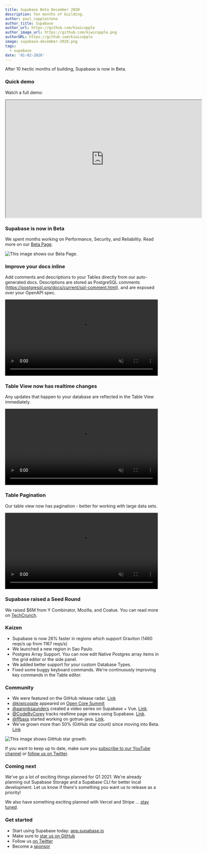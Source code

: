 ```yaml
---
title: Supabase Beta December 2020
description: Ten months of building.
author: paul_copplestone
author_title: Supabase
author_url: https://github.com/kiwicopple
author_image_url: https://github.com/kiwicopple.png
authorURL: https://github.com/kiwicopple
image: supabase-december-2020.png
tags:
  - supabase
date: '01-02-2020'
---
```


After 10 hectic months of building, Supabase is now in Beta.

### Quick demo

Watch a full demo:

<iframe
  className="w-full video-with-border"
  width="640"
  height="385"
  src="https://www.youtube-nocookie.com/embed/ofSm4BJkZ1g"
  frameBorder="1"
  allow="accelerometer; autoplay; clipboard-write; encrypted-media; gyroscope; picture-in-picture"
  allowFullScreen
></iframe>

### Supabase is now in Beta

We spent months working on Performance, Security, and Reliability. Read more on our [Beta Page](https://supabase.io/beta).

![This image shows our Beta Page.](/new/images/blog/blog/dec-beta.png)

### Improve your docs inline

Add comments and descriptions to your Tables directly from our auto-generated docs. Descriptions are stored as PostgreSQL comments (https://postgresql.org/docs/current/sql-comment.html), and are exposed over your OpenAPI spec.

<video width="99%" autoPlay="autoplay" muted playsInline controls={true}>
  <source src="/videos/update-docs.mp4" type="video/mp4" muted playsInline />
</video>

### Table View now has realtime changes

Any updates that happen to your database are reflected in the Table View immediately.

<video width="99%" autoPlay="autoplay" muted playsInline controls={true}>
  <source src="/videos/realtime-updates.mp4" type="video/mp4" muted playsInline />
</video>

### Table Pagination

Our table view now has pagination - better for working with large data sets.

<video width="99%" autoPlay="autoplay" muted playsInline controls={true}>
  <source src="/videos/table-pagination.mp4" type="video/mp4" muted playsInline />
</video>

### Supabase raised a Seed Round

We raised $6M from Y Combinator, Mozilla, and Coatue. You can read more on [TechCrunch](https://techcrunch.com/2020/12/15/supabase-raises-6m-for-its-open-source-firebase-alternative).

### Kaizen

- Supabase is now 26% faster in regions which support Graviton (1460 reqs/s up from 1167 reqs/s)
- We launched a new region in Sao Paulo.
- Postgres Array Support. You can now edit Native Postgres array items in the grid editor or the side panel.
- We added better support for your custom Database Types.
- Fixed some buggy keyboard commands. We're continuously improving key commands in the Table editor.

### Community

- We were featured on the GitHub release radar. [Link](https://github.blog/2020-12-07-release-radar-dec-2020/)
- [@kiwicopple](https://twitter.com/kiwicopple) appeared on [Open Core Summit](https://2020.opencoresummit.com/)
- [@aaronksaunders](https://twitter.com/aaronksaunders) created a video series on Supabase + Vue. [Link](https://twitter.com/aaronksaunders/status/1339981480202743811).
- [@CodeByCorey](https://twitter.com/CodeByCorey) tracks realtime page views using Supabase. [Link](https://twitter.com/CodeByCorey/status/1344650699645325312).
- [@ffbass](https://github.com/ffabss) started working on gotrue-java. [Link](https://github.com/supabase/gotrue-java).
- We've grown more than 50% (GitHub star count) since moving into Beta. [Link](https://twitter.com/supabase_io/status/1345410714836594693)

![This image shows GitHub star growth.](/new/images/blog/blog/dec-starcount.png)

If you want to keep up to date, make sure you [subscribe to our YouTube channel](https://www.youtube.com/channel/UCNTVzV1InxHV-YR0fSajqPQ) or [follow us on Twitter](https://twitter.com/supabase_io).

### Coming next

We've go a lot of exciting things planned for Q1 2021. We're already planning out Supabase Storage and a Supabase CLI for better local development. Let us know if there's something you want us to release as a priority!

We also have something exciting planned with Vercel and Stripe ... [stay tuned](https://twitter.com/rauchg/status/1331021818681978881).

### Get started

- Start using Supabase today: [app.supabase.io](https://app.supabase.io/)
- Make sure to [star us on GitHub](https://github.com/supabase/supabase)
- Follow us [on Twitter](https://twitter.com/supabase_io)
- Become a [sponsor](https://github.com/sponsors/supabase)
